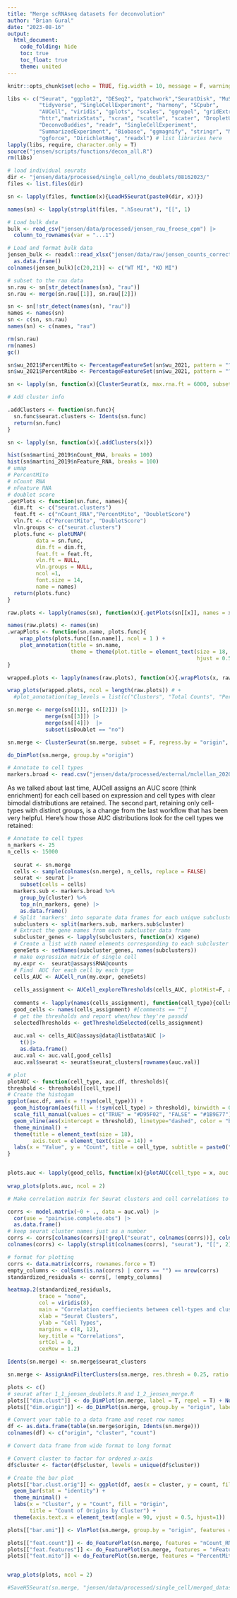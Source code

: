 ```yaml
---
title: "Merge scRNAseq datasets for deconvolution"
author: "Brian Gural"
date: "2023-08-16"
output:
  html_document:
    code_folding: hide
    toc: true
    toc_float: true
    theme: united
---
```


```r
knitr::opts_chunk$set(echo = TRUE, fig.width = 10, message = F, warning = F, error = T)
```

```r
libs <- c("Seurat", "ggplot2", "DESeq2", "patchwork","SeuratDisk", "MuSiC", "reshape2",
          "tidyverse", "SingleCellExperiment", "harmony", "SCpubr", 
          "AUCell", "viridis", "gplots", "scales", "ggrepel", "gridExtra", "scCustomize",
          "httr","matrixStats", "scran", "scuttle", "scater", "DropletUtils", "scDblFinder",
          "DeconvoBuddies", "readr", "SingleCellExperiment",
          "SummarizedExperiment", "Biobase", "ggmagnify", "stringr", "MuSiC",
          "ggforce", "DirichletReg", "readxl") # list libraries here
lapply(libs, require, character.only = T)
source("jensen/scripts/functions/decon_all.R")
rm(libs)
```


```r
# load individual seurats
dir <- "jensen/data/processed/single_cell/no_doublets/08162023/"
files <- list.files(dir)

sn <- lapply(files, function(x){LoadH5Seurat(paste0(dir, x))})

names(sn) <- lapply(strsplit(files, ".h5seurat"), "[[", 1)

# Load bulk data
bulk <- read_csv("jensen/data/processed/jensen_rau_froese_cpm") |>
  column_to_rownames(var = "...1")

# Load and format bulk data
jensen_bulk <- readxl::read_xlsx("jensen/data/raw/jensen_counts_correct.xlsx")[,-c(20,21)] |>
  as.data.frame()
colnames(jensen_bulk)[c(20,21)] <- c("WT MI", "KO MI")

```

```r
# subset to the rau data
sn.rau <- sn[str_detect(names(sn), "rau")]
sn.rau <- merge(sn.rau[[1]], sn.rau[[2]])

sn <- sn[!str_detect(names(sn), "rau")]
names <- names(sn)
sn <- c(sn, sn.rau)
names(sn) <- c(names, "rau")

rm(sn.rau)
rm(names)
gc()
```


```r
sn$wu_2021$PercentMito <- PercentageFeatureSet(sn$wu_2021, pattern = "^mt-")
sn$wu_2021$PercentRibo <- PercentageFeatureSet(sn$wu_2021, pattern = "^Rpl|^Rps")
```


```r
sn <- lapply(sn, function(x){ClusterSeurat(x, max.rna.ft = 6000, subset = T, max.mt.pt = 5, harmony = F)})

# Add cluster info

.addClusters <- function(sn.func){
  sn.func$seurat.clusters <- Idents(sn.func)
  return(sn.func)
}

sn <- lapply(sn, function(x){.addClusters(x)})
```


```r
hist(sn$martini_2019$nCount_RNA, breaks = 100)
hist(sn$martini_2019$nFeature_RNA, breaks = 100)
# umap
# PercentMito
# nCount RNA
# nFeature RNA
# doublet score
.getPlots <- function(sn.func, names){
  dim.ft  <- c("seurat.clusters")
  feat.ft <- c("nCount_RNA","PercentMito", "DoubletScore")
  vln.ft <- c("PercentMito", "DoubletScore")
  vln.groups <- c("seurat.clusters")
  plots.func <- plotUMAP(
         data = sn.func,
         dim.ft = dim.ft,
         feat.ft = feat.ft,
         vln.ft = NULL,
         vln.groups = NULL,
         ncol =1,
         font.size = 14,
         name = names)
  return(plots.func)
}

raw.plots <- lapply(names(sn), function(x){.getPlots(sn[[x]], names = x)})

names(raw.plots) <- names(sn)
.wrapPlots <- function(sn.name, plots.func){
    wrap_plots(plots.func[[sn.name]], ncol = 1 ) + 
    plot_annotation(title = sn.name,
                    theme = theme(plot.title = element_text(size = 18,
                                                            hjust = 0.5)))
}

wrapped.plots <- lapply(names(raw.plots), function(x){.wrapPlots(x, raw.plots)})

wrap_plots(wrapped.plots, ncol = length(raw.plots)) # +
  #plot_annotation(tag_levels = list(c("Clusters", "Total Counts", "Percent\nMt RNA", "Doublet Score")), theme = theme(plot.tag = element_text(size = 26), plot.tag.position = "right"))


```


```r

sn.merge <- merge(sn[[1]], sn[[2]]) |>
            merge(sn[[3]]) |>
            merge(sn[[4]])  |>
            subset(isDoublet == "no")

sn.merge <- ClusterSeurat(sn.merge, subset = F, regress.by = "origin", res = 0.05)
```

```r
do_DimPlot(sn.merge, group.by ="origin")
```

```r
# Annotate to cell types
markers.broad <- read.csv("jensen/data/processed/external/mclellan_2020/mclellan_cell_markers_broad.csv")
```

As we talked about last time, AUCell assigns an AUC score (think enrichment) for each cell based on expression and cell types with clear bimodal distributions are retained. The second part, retaining only cell-types with distinct groups, is a change from the last workflow that has been very helpful. Here’s how those AUC distributions look for the cell types we retained:

```r
# Annotate to cell types
n_markers <- 25
n_cells <- 15000
 
  seurat <- sn.merge
  cells <- sample(colnames(sn.merge), n_cells, replace = FALSE)
  seurat <- seurat |>
    subset(cells = cells)
  markers.sub <- markers.broad %>%
    group_by(cluster) %>%
    top_n(n_markers, gene) |>
    as.data.frame()
  # Split 'markers' into separate data frames for each unique subcluster
  subclusters <- split(markers.sub, markers.sub$cluster)
  # Extract the gene names from each subcluster data frame
  subcluster_genes <- lapply(subclusters, function(x) x$gene)
  # Create a list with named elements corresponding to each subcluster
  geneSets <- setNames(subcluster_genes, names(subclusters))
  # make expression matrix of single cell
  my.expr <-  seurat@assays$RNA@counts
  # Find  AUC for each cell by each type
  cells_AUC <- AUCell_run(my.expr, geneSets)
  
  cells_assignment <- AUCell_exploreThresholds(cells_AUC, plotHist=F, assign=TRUE)
  
  comments <- lapply(names(cells_assignment), function(cell_type){cells_assignment[[cell_type]]$aucThr$comment})
  good_cells <- names(cells_assignment) #[comments == ""]
  # get the thresholds and report when/how they're passdd
  selectedThresholds <- getThresholdSelected(cells_assignment)
  
  auc.val <- cells_AUC@assays@data@listData$AUC |>
    t()|>
    as.data.frame() 
  auc.val <- auc.val[,good_cells]
  auc.val$seurat <- seurat$seurat_clusters[rownames(auc.val)]

```

```r
# plot 
plotAUC <- function(cell_type, auc.df, thresholds){
threshold <- thresholds[[cell_type]]
# Create the histogam
ggplot(auc.df, aes(x = !!sym(cell_type))) +
  geom_histogram(aes(fill = !!sym(cell_type) > threshold), binwidth = 0.01, stat = "bin") +
  scale_fill_manual(values = c("TRUE" = "#D95F02", "FALSE" = "#1B9E77"), guide = FALSE) +
  geom_vline(aes(xintercept = threshold), linetype="dashed", color = "black") +
  theme_minimal() +
  theme(title = element_text(size = 18),
        axis.text = element_text(size = 14)) +
  labs(x = "Value", y = "Count", title = cell_type, subtitle = paste0("Threshold: ", round(threshold, 3))) 
}


plots.auc <- lapply(good_cells, function(x){plotAUC(cell_type = x, auc.df = auc.val, thresholds = selectedThresholds)})
 
wrap_plots(plots.auc, ncol = 2)
```

```r
# Make correlation matrix for Seurat clusters and cell correlations to cell types

corrs <- model.matrix(~0 + ., data = auc.val) |>
  cor(use = "pairwise.complete.obs") |>
  as.data.frame()
# keep seurat cluster names just as a number
corrs <- corrs[colnames(corrs)[!grepl("seurat", colnames(corrs))], colnames(corrs)[grepl("seurat", colnames(corrs))]] 
colnames(corrs) <- lapply(strsplit(colnames(corrs), "seurat"), "[[", 2)

# format for plotting
corrs <- data.matrix(corrs, rownames.force = T)
empty_columns <- colSums(is.na(corrs) | corrs == "") == nrow(corrs)
standardized_residuals <- corrs[, !empty_columns]

heatmap.2(standardized_residuals, 
          trace = "none", 
          col = viridis(8),
          main = "Correlation coeffiecients between cell-types and clusters",
          xlab = "Seurat Clusters",
          ylab = "Cell Types",
          margins = c(8, 12),
          key.title = "Correlations",
          srtCol = 0,
          cexRow = 1.2)

Idents(sn.merge) <- sn.merge$seurat_clusters

sn.merge <- AssignAndFilterClusters(sn.merge, res.thresh = 0.25, ratio.thresh = 1, min.cell = 200)

```


```r

plots <- c()
# seurat after 1_1_jensen_doublets.R and 1_2_jensen_merge.R
plots[["dim.clust"]] <- do_DimPlot(sn.merge, label = T, repel = T) + NoLegend()
plots[["dim.origin"]] <- do_DimPlot(sn.merge, group.by = "origin", label = T, repel = T) + NoLegend()

# Convert your table to a data frame and reset row names
df <- as.data.frame(table(sn.merge$origin, Idents(sn.merge)))
colnames(df) <- c("origin", "cluster", "count")

# Convert data frame from wide format to long format

# Convert cluster to factor for ordered x-axis
df$cluster <- factor(df$cluster, levels = unique(df$cluster))

# Create the bar plot
plots[["bar.clust.orig"]] <- ggplot(df, aes(x = cluster, y = count, fill = origin)) +
  geom_bar(stat = "identity") +
  theme_minimal() +
  labs(x = "Cluster", y = "Count", fill = "Origin", 
       title = "Count of Origins by Cluster") +
  theme(axis.text.x = element_text(angle = 90, vjust = 0.5, hjust=1))

plots[["bar.umi"]] <- VlnPlot(sn.merge, group.by = "origin", features = "nCount_RNA", log = T) 

plots[["feat.count"]] <- do_FeaturePlot(sn.merge, features = "nCount_RNA") 
plots[["feat.features"]] <- do_FeaturePlot(sn.merge, features = "nFeature_RNA") 
plots[["feat.mito"]] <- do_FeaturePlot(sn.merge, features = "PercentMito") 


wrap_plots(plots, ncol = 2)

#SaveH5Seurat(sn.merge, "jensen/data/processed/single_cell/merged_datasets/08162023")

```




